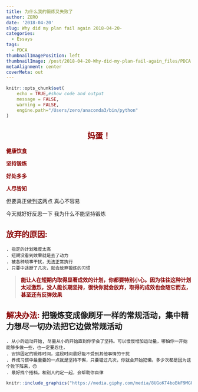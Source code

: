 ```yaml
---
title: 为什么我的锻炼又失败了
author: ZERO
date: '2018-04-20'
slug: Why did my plan fail again 2018-04-20-
categories:
  - Essays
tags:
  - PDCA
thumbnailImagePosition: left
thumbnailImage: /post/2018-04-20-Why-did-my-plan-fail-again_files/PDCA.jpg
metaAlignment: center
coverMeta: out
---
```

```r
knitr::opts_chunk$set(
	echo = TRUE,#show code and output
	message = FALSE,
	warning = FALSE,
	engine.path="/Users/zero/anaconda3/bin/python"
)
```
<center><h2>  <strong style="color: darkred;"> 妈蛋！</strong> </h2></center>

<strong style="color: darkred;">健康饮食</strong>  

<strong style="color: darkred;">坚持锻炼 </strong> 

<strong style="color: darkred;">好处多多</strong>  

<strong style="color: darkred;">人尽皆知</strong> 

但要真正做到这两点 真心不容易

今天就好好反思一下 我为什么不能坚持锻炼

## <strong style="color: darkred;">放弃的原因:</strong> 
	. 指定的计划难度太高
	. 短期没看到效果就是去了动力
	. 被各种琐事干扰，无法正常执行
	. 只要中途断了几次，就会放弃锻炼的习惯

> <strong style="color: darkred;">能让人在短期内取得显著成效的计划，你都要特别小心。因为往往这种计划太过激烈，没人能长期坚持，很快你就会放弃，取得的成效也会随它而去，甚至还有反弹效果</strong> 


## <strong style="color: darkred;">解决办法:</strong> 把锻炼变成像刷牙一样的常规活动，集中精力想尽一切办法把它边做常规活动

	. 从小的运动开始, 尽量从小的开始直到你学会了坚持。可以慢慢增加运动量，哪怕你一开始能够多做一些，也一定要忍住，
	. 安排固定的锻炼时间，这段时间最好能不受到其他事情的干扰
	. 养成习惯中最重要的一点就是坚持不懈，只要错过几次，你就会开始犯懒。多少次都是因为这个败下阵来，😔
	. 最好找个搭档，和别人约定一起，会帮助你自律
	
```r
knitr::include_graphics("https://media.giphy.com/media/8UGoKT4boBkF9MGUb3/giphy.gif")
```
	